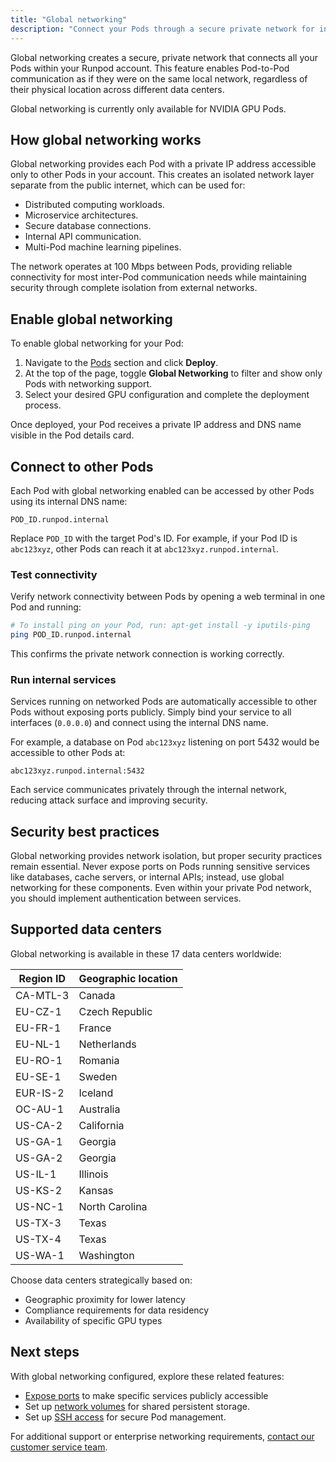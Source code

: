 ```yaml
---
title: "Global networking"
description: "Connect your Pods through a secure private network for internal communication"
---
```


Global networking creates a secure, private network that connects all your Pods within your Runpod account. This feature enables Pod-to-Pod communication as if they were on the same local network, regardless of their physical location across different data centers.

<Warning>
Global networking is currently only available for NVIDIA GPU Pods.
</Warning>

## How global networking works

Global networking provides each Pod with a private IP address accessible only to other Pods in your account. This creates an isolated network layer separate from the public internet, which can be used for:

- Distributed computing workloads.
- Microservice architectures.
- Secure database connections.
- Internal API communication.
- Multi-Pod machine learning pipelines.

The network operates at 100 Mbps between Pods, providing reliable connectivity for most inter-Pod communication needs while maintaining security through complete isolation from external networks.

## Enable global networking

To enable global networking for your Pod:

1. Navigate to the [Pods](https://www.console.runpod.io/pods) section and click **Deploy**. 
2. At the top of the page, toggle **Global Networking** to filter and show only Pods with networking support. 
3. Select your desired GPU configuration and complete the deployment process.

Once deployed, your Pod receives a private IP address and DNS name visible in the Pod details card.

## Connect to other Pods

Each Pod with global networking enabled can be accessed by other Pods using its internal DNS name:

```
POD_ID.runpod.internal
```

Replace `POD_ID` with the target Pod's ID. For example, if your Pod ID is `abc123xyz`, other Pods can reach it at `abc123xyz.runpod.internal`.

### Test connectivity

Verify network connectivity between Pods by opening a web terminal in one Pod and running:

```bash
# To install ping on your Pod, run: apt-get install -y iputils-ping
ping POD_ID.runpod.internal
```

This confirms the private network connection is working correctly.

### Run internal services

Services running on networked Pods are automatically accessible to other Pods without exposing ports publicly. Simply bind your service to all interfaces (`0.0.0.0`) and connect using the internal DNS name.

For example, a database on Pod `abc123xyz` listening on port 5432 would be accessible to other Pods at:

```
abc123xyz.runpod.internal:5432
```

Each service communicates privately through the internal network, reducing attack surface and improving security.

## Security best practices

Global networking provides network isolation, but proper security practices remain essential. Never expose ports on Pods running sensitive services like databases, cache servers, or internal APIs; instead, use global networking for these components. Even within your private Pod network, you should implement authentication between services.

## Supported data centers

Global networking is available in these 17 data centers worldwide:

| Region ID | Geographic location |
| --------- | ------------------- |
| CA-MTL-3  | Canada              |
| EU-CZ-1   | Czech Republic      |
| EU-FR-1   | France              |
| EU-NL-1   | Netherlands         |
| EU-RO-1   | Romania             |
| EU-SE-1   | Sweden              |
| EUR-IS-2  | Iceland             |
| OC-AU-1   | Australia           |
| US-CA-2   | California          |
| US-GA-1   | Georgia             |
| US-GA-2   | Georgia             |
| US-IL-1   | Illinois            |
| US-KS-2   | Kansas              |
| US-NC-1   | North Carolina      |
| US-TX-3   | Texas               |
| US-TX-4   | Texas               |
| US-WA-1   | Washington          |

Choose data centers strategically based on:
- Geographic proximity for lower latency
- Compliance requirements for data residency
- Availability of specific GPU types

## Next steps

With global networking configured, explore these related features:

- [Expose ports](/pods/configuration/expose-ports) to make specific services publicly accessible
- Set up [network volumes](/pods/storage/create-network-volumes) for shared persistent storage.
- Set up [SSH access](/pods/configuration/use-ssh) for secure Pod management.

For additional support or enterprise networking requirements, [contact our customer service team](https://contact.runpod.io/hc/en-us/requests/new).